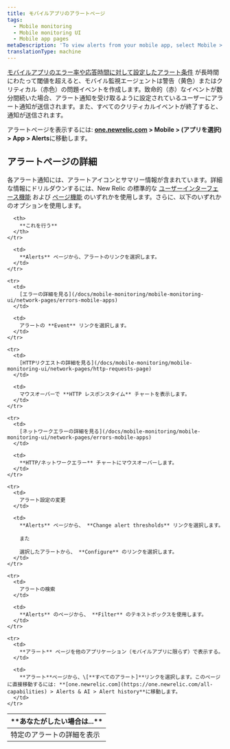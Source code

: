 ```yaml
---
title: モバイルアプリのアラートページ
tags:
  - Mobile monitoring
  - Mobile monitoring UI
  - Mobile app pages
metaDescription: 'To view alerts from your mobile app, select Mobile > (select an app) > App > Alerts.'
translationType: machine
---
```


[モバイルアプリのエラー率や応答時間に対して設定したアラート条件](/docs/mobile-apps/alert-settings) が長時間にわたって閾値を超えると、モバイル監視エージェントは警告（黄色）またはクリティカル（赤色）の問題イベントを作成します。致命的（赤）なイベントが数分間続いた場合、アラート通知を受け取るように設定されているユーザーにアラート通知が送信されます。また、すべてのクリティカルイベントが終了すると、通知が送信されます。

アラートページを表示するには: **[one.newrelic.com](https://one.newrelic.com/all-capabilities) > Mobile > (アプリを選択) > App > Alerts**に移動します。

## アラートページの詳細

各アラート通知には、アラートアイコンとサマリー情報が含まれています。詳細な情報にドリルダウンするには、New Relic の標準的な [ユーザーインターフェース機能](/docs/accounts-partnerships/education/getting-started-new-relic/new-relic-user-interface) および [ページ機能](/docs/data-analysis/user-interface-functions/standard-page-functions) のいずれかを使用します。さらに、以下のいずれかのオプションを使用します。

<table>
  <thead>
    <tr>
      <th width={200}>
        **あなたがしたい場合は...**
      </th>

      <th>
        **これを行う**
      </th>
    </tr>
  </thead>

  <tbody>
    <tr>
      <td>
        特定のアラートの詳細を表示
      </td>

      <td>
        **Alerts** ページから、アラートのリンクを選択します。
      </td>
    </tr>

    <tr>
      <td>
        [エラーの詳細を見る](/docs/mobile-monitoring/mobile-monitoring-ui/network-pages/errors-mobile-apps)
      </td>

      <td>
        アラートの **Event** リンクを選択します。
      </td>
    </tr>

    <tr>
      <td>
        [HTTPリクエストの詳細を見る](/docs/mobile-monitoring/mobile-monitoring-ui/network-pages/http-requests-page)
      </td>

      <td>
        マウスオーバーで **HTTP レスポンスタイム** チャートを表示します。
      </td>
    </tr>

    <tr>
      <td>
        [ネットワークエラーの詳細を見る](/docs/mobile-monitoring/mobile-monitoring-ui/network-pages/errors-mobile-apps)
      </td>

      <td>
        **HTTP/ネットワークエラー** チャートにマウスオーバーします。
      </td>
    </tr>

    <tr>
      <td>
        アラート設定の変更
      </td>

      <td>
        **Alerts** ページから、 **Change alert thresholds** リンクを選択します。

        また

        選択したアラートから、 **Configure** のリンクを選択します。
      </td>
    </tr>

    <tr>
      <td>
        アラートの検索
      </td>

      <td>
        **Alerts** のページから、 **Filter** のテキストボックスを使用します。
      </td>
    </tr>

    <tr>
      <td>
        **アラート** ページを他のアプリケーション（モバイルアプリに限らず）で表示する。
      </td>

      <td>
        **アラート**ページから、\[**すべてのアラート]**リンクを選択します。このページに直接移動するには: **[one.newrelic.com](https://one.newrelic.com/all-capabilities) > Alerts & AI > Alert history**に移動します。
      </td>
    </tr>
  </tbody>
</table>